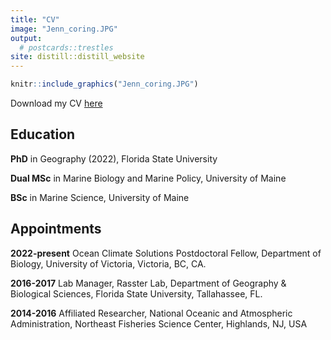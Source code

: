 ```yaml
---
title: "CV"
image: "Jenn_coring.JPG"
output:
  # postcards::trestles
site: distill::distill_website
---
```


```r
knitr::include_graphics("Jenn_coring.JPG")
```

<!-- # CV -->

Download my CV [here](McHenry_CV_2023.pdf) 

## Education

__PhD__ in Geography (2022), Florida State University

__Dual MSc__ in Marine Biology and Marine Policy, University of Maine

__BSc__ in Marine Science, University of Maine

## Appointments

__2022-present__ Ocean Climate Solutions Postdoctoral Fellow, Department of Biology, University of Victoria, Victoria, BC, CA.

__2016-2017__ Lab Manager, Rasster Lab, Department of Geography & Biological Sciences, Florida State University, Tallahassee, FL.

__2014-2016__ Affiliated Researcher, National Oceanic and Atmospheric Administration, Northeast Fisheries Science Center, Highlands, NJ, USA
